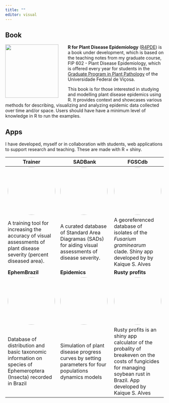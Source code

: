 ```yaml
---
title: ""
editor: visual
---
```


## Book

[![](figs/r4pde.png){style="float: left; margin-right: 30px" width="169"}](https://r4pde.netlify.app/)**R for Plant Disease Epidemiology** ([R4PDE](https://r4pde.netlify.app/)) is a book under development, which is based on the teaching notes from my graduate course, FIP 602 - Plant Disease Epidemiology, which is offered every year for students in the [Graduate Program in Plant Pathology](http://www.dfp.ufv.br/grad/) of the Universidade Federal de Viçosa.

This book is for those interested in studying and modelling plant disease epidemics using R. It provides context and showcases various methods for describing, visualizing and analyzing epidemic data collected over time and/or space. Users should have have a minimum level of knowledge in R to run the examples.

## Apps

I have developed, myself or in collaboration with students, web applications to support research and teaching. These are made with R + shiny.

| Trainer                                                                                                              | SADBank                                                                                                                                  | FGSCdb                                                                                                                                                                  |
|-----------------------|-------------------------|------------------------|
| [![](figs/app_trainer.png){style="border-radius:50%" width="151"}](https://edelponte.shinyapps.io/trainer)           | [![](figs/app_sadbank.png){style="border-radius: 50%; float:center" width="150"}](https://edelponte.shinyapps.io/sadbank)                | [![](figs/app_fgscdb.png){style="border-radius: 50%; float: center" width="150"}](https://edelponte.shinyapps.io/fgscdb)                                                |
| A training tool for increasing the accuracy of visual assessments of plant disease severity (percent diseased area). | A curated database of Standard Area Diagramas (SADs) for aiding visual assessments of disease severity.                                  | A georeferenced database of isolates of the *Fusarium graminearum* clade. Shiny app developed by by Kaique S. Alves                                                     |
| **EphemBrazil**                                                                                                      | **Epidemics**                                                                                                                            | **Rusty profits**                                                                                                                                                       |
| [![](figs/app_ephembrazil.png){style="border-radius: 50%" width="150"}](https://edelponte.shinyapps.io/ephembrazil/) | [![](figs/app_epidemics.png){style="border-radius: 50%; border-color: steelblue" width="150"}](https://edelponte.shinyapps.io/epidemics) | ![](figs/app_rusty.png){style="border-radius: 50%" width="150"}                                                                                                         |
| Database of distribution and basic taxonomic information on species of Ephemeroptera (Insecta) recorded in Brazil    | Simulation of plant disease progress curves by setting parameters for four populations dynamics models                                   | Rusty profits is an shiny app calculator of the probality of breakeven on the costs of fungicides for managing soybean rust in Brazil. App developed by Kaique S. Alves |
